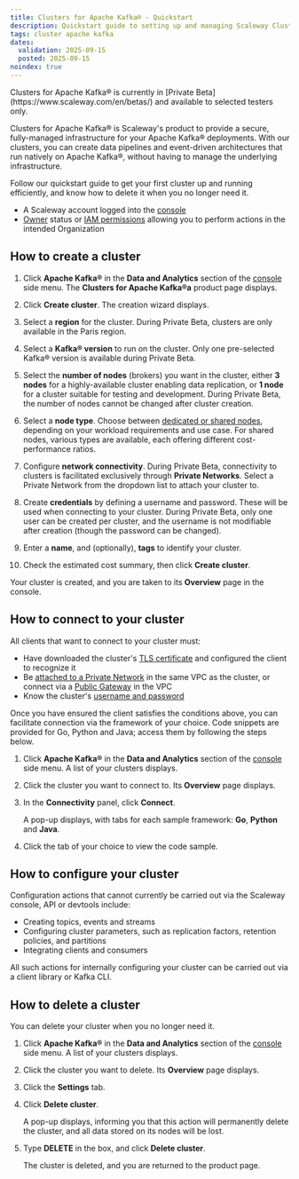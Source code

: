 ```yaml
---
title: Clusters for Apache Kafka® - Quickstart
description: Quickstart guide to setting up and managing Scaleway Clusters for Apache Kafka®.
tags: cluster apache kafka
dates:
  validation: 2025-09-15
  posted: 2025-09-15
noindex: true
---
```


<Message type="note">
 Clusters for Apache Kafka® is currently in [Private Beta](https://www.scaleway.com/en/betas/) and available to selected testers only.
</Message>

Clusters for Apache Kafka® is Scaleway's product to provide a secure, fully-managed infrastructure for your Apache Kafka® deployments. With our clusters, you can create data pipelines and event-driven architectures that run natively on Apache Kafka®, without having to manage the underlying infrastructure.

Follow our quickstart guide to get your first cluster up and running efficiently, and know how to delete it when you no longer need it.

<Requirements />

- A Scaleway account logged into the [console](https://console.scaleway.com)
- [Owner](/iam/concepts/#owner) status or [IAM permissions](/iam/concepts/#permission) allowing you to perform actions in the intended Organization

## How to create a cluster

1. Click **Apache Kafka®** in the **Data and Analytics** section of the [console](https://console.scaleway.com/) side menu. The **Clusters for Apache Kafka®a** product page displays.

2. Click **Create cluster**. The creation wizard displays.

3. Select a **region** for the cluster. During Private Beta, clusters are only available in the Paris region.

4. Select a **Kafka® version** to run on the cluster. Only one pre-selected Kafka® version is available during Private Beta.

5. Select the **number of nodes** (brokers) you want in the cluster, either **3 nodes** for a highly-available cluster enabling data replication, or **1 node** for a cluster suitable for testing and development. During Private Beta, the number of nodes cannot be changed after cluster creation.

6. Select a **node type**. Choose between [dedicated or shared nodes](/clusters-for-kafka/concepts/#node), depending on your workload requirements and use case. For shared nodes, various types are available, each offering different cost-performance ratios.

7. Configure **network connectivity**. During Private Beta, connectivity to clusters is facilitated exclusively through **Private Networks**. Select a Private Network from the dropdown list to attach your cluster to.

8. Create **credentials** by defining a username and password. These will be used when connecting to your cluster. During Private Beta, only one user can be created per cluster, and the username is not modifiable after creation (though the password can be changed).

9. Enter a **name**, and (optionally), **tags** to identify your cluster.

10. Check the estimated cost summary, then click **Create cluster**.

Your cluster is created, and you are taken to its **Overview** page in the console.

## How to connect to your cluster

All clients that want to connect to your cluster must:

- Have downloaded the cluster's [TLS certificate](/clusters-for-kafka/how-to/manage-cluster/) and configured the client to recognize it
- Be [attached to a Private Network](/vpc/how-to/attach-resources-to-pn/) in the same VPC as the cluster, or connect via a [Public Gateway](/public-gateways/how-to/create-a-public-gateway/) in the VPC
- Know the cluster's [username and password](/clusters-for-kafka/how-to/connect-to-cluster/#how-to-access-the-username-and-password)

Once you have ensured the client satisfies the conditions above, you can facilitate connection via the framework of your choice. Code snippets are provided for Go, Python and Java; access them by following the steps below.

1. Click **Apache Kafka®** in the **Data and Analytics** section of the [console](https://console.scaleway.com/) side menu. A list of your clusters displays.

2. Click the cluster you want to connect to. Its **Overview** page displays.

3. In the **Connectivity** panel, click **Connect**.

    A pop-up displays, with tabs for each sample framework: **Go**, **Python** and **Java**.

4. Click the tab of your choice to view the code sample.

## How to configure your cluster

Configuration actions that cannot currently be carried out via the Scaleway console, API or devtools include:

- Creating topics, events and streams
- Configuring cluster parameters, such as replication factors, retention policies, and partitions
- Integrating clients and consumers

All such actions for internally configuring your cluster can be carried out via a client library or Kafka CLI.

## How to delete a cluster

You can delete your cluster when you no longer need it.

1. Click **Apache Kafka®** in the **Data and Analytics** section of the [console](https://console.scaleway.com/) side menu. A list of your clusters displays.

2. Click the cluster you want to delete. Its **Overview** page displays.

3. Click the **Settings** tab.

4. Click **Delete cluster**.

    A pop-up displays, informing you that this action will permanently delete the cluster, and all data stored on its nodes will be lost.

5. Type **DELETE** in the box, and click **Delete cluster**.

    The cluster is deleted, and you are returned to the product page.